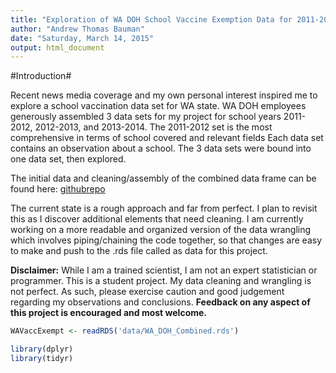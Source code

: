 ```yaml
---
title: "Exploration of WA DOH School Vaccine Exemption Data for 2011-2013 School Year"
author: "Andrew Thomas Bauman"
date: "Saturday, March 14, 2015"
output: html_document
---
```

#Introduction#

Recent news media coverage and my own personal interest inspired me to explore a school vaccination data set for WA state.  WA DOH employees generously assembled 3 data sets for my project for school years 2011-2012, 2012-2013, and 2013-2014.  The 2011-2012 set is the most comprehensive in terms of school covered and relevant fields  Each data set contains an observation about a school.  The 3 data sets were bound into one data set, then explored.  

The initial data and cleaning/assembly of the combined data frame can be found here:
[githubrepo](https://github.com/baumanab/EDA_R_Udacity/tree/master/EDA_R_FinalProject)

The current state is a rough approach and far from perfect.  I plan to revisit this as I discover additional elements that need cleaning.  I am currently working on a more readable and organized version of the data wrangling which involves piping/chaining the code together, so that changes are easy to make and push to the .rds file called as data for this project.

**Disclaimer:**
While I am a trained scientist, I am not an expert statistician or programmer.  This is a student project.  My data cleaning and wrangling is not perfect.  As such, please exercise caution and good judgement regarding my observations and conclusions.  **Feedback on any aspect of this project is encouraged and most welcome.**

```r
WAVaccExempt <- readRDS('data/WA_DOH_Combined.rds')

```


```r
library(dplyr)
library(tidyr)
```

